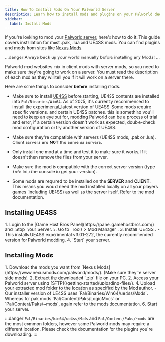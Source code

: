 ```yaml
---
title: How To Install Mods On Your Palworld Server
description: Learn how to install mods and plugins on your Palworld dedicated server.
sidebar:
  label: Install Mods
---
```


If you're looking to mod your [Palworld server](https://www.gamehostbros.com/palworld-server-hosting/), here's how to do it. This guide covers installation for most .pak, .lua and UE4SS mods. You can find plugins and mods from sites like [Nexus Mods](https://www.nexusmods.com/palworld/mods/).

:::danger
Always back up your world manually before installing any Mods!
:::
 
Palworld mod websites mix in client mods with server mods, so you need to make sure they're going to work on a server. You must read the description of each mod as they will tell you if it will work on a server there. 

Here are some things to consider **before** installing mods.
- Make sure to install [UE4SS](https://github.com/UE4SS-RE/RE-UE4SS/releases) before starting, UE4SS contents are installed into `Pal/Binaries/Win64`. As of 2025, it's currently recommended to install the experimental_latest version of UE4SS. Some mods require specific versions, and certain UE4SS patches, this is something you'll need to keep an eye out for, modding Palworld can be a process of trial and error, if a certain version doesn't work as expected, double-check mod configuration or try another version of UE4SS.

- Make sure they're compatible with servers (UE4SS mods, .pak or .lua). Client servers are **NOT** the same as servers.

- Only install one mod at a time and test it to make sure it works. If it doesn't then remove the files from your server.

- Make sure the mod is compatible with the correct server version (type `info` into the console to get your version).

- Some mods are required to be installed on the **SERVER** and **CLIENT**. This means you would need the mod installed locally on all your players games (including [UE4SS](https://github.com/UE4SS-RE/RE-UE4SS)) as well as the server itself. Refer to the mod documentation.

## Installing UE4SS

<Steps>
1. Login to the [Game Host Bros Panel](https://panel.gamehostbros.com/) and `Stop` your Server.
2. Go to `Tools > Mod Manager`.
3. Install `UE4SS`.
   - This installs UE4SS experimental v3.0.1-272, the currently recommended version for Palworld modding.
4. `Start` your server.
</Steps>

## Installing Mods

<Steps>
1. Download the mods you want from [Nexus Mods](https://www.nexusmods.com/palworld/mods/). (Make sure they're server side mods!)
2. Extract the downloaded `.zip` file on your PC.
2. Access your Palworld server using [SFTP](/getting-started/uploading-files/).
4. Upload your extracted mod folder to the location as specified by the Mod author.
   - Our installer version of UE4SS uses `Pal/Binaries/Win64/ue4ss/Mods`. Whereas for pak mods `Pal/Content/Paks/LogicMods` or `Pal/Content/Paks/~mods`, again refer to the mods documentation.
6. Start your server.
</Steps>

:::danger
`Pal/Binaries/Win64/ue4ss/Mods` and `Pal/Content/Paks/~mods` are the most common folders, however some Palworld mods may require a different location. Please check the documentation for the plugins you're downloading.
:::